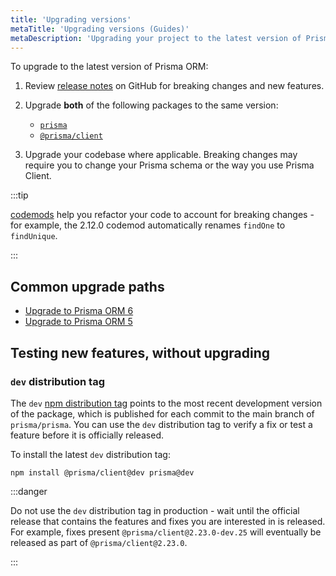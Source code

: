 ```yaml
---
title: 'Upgrading versions'
metaTitle: 'Upgrading versions (Guides)'
metaDescription: 'Upgrading your project to the latest version of Prisma ORM.'
---
```


To upgrade to the latest version of Prisma ORM:

1. Review [release notes](https://github.com/prisma/prisma/releases) on GitHub for breaking changes and new features.
1. Upgrade **both** of the following packages to the same version:

   - [`prisma`](https://www.npmjs.com/package/prisma)
   - [`@prisma/client`](https://www.npmjs.com/package/@prisma/client)

1. Upgrade your codebase where applicable. Breaking changes may require you to change your Prisma schema or the way you use Prisma Client.

:::tip

[codemods](/orm/more/upgrade-guides/upgrading-versions/codemods) help you refactor your code to account for breaking changes - for example, the 2.12.0 codemod automatically renames `findOne` to `findUnique`.

:::

## Common upgrade paths

- [Upgrade to Prisma ORM 6](/orm/more/upgrade-guides/upgrading-versions/upgrading-to-prisma-6)
- [Upgrade to Prisma ORM 5](/orm/more/upgrade-guides/upgrading-versions/upgrading-to-prisma-5)

## Testing new features, without upgrading

### `dev` distribution tag

The `dev` [npm distribution tag](https://docs.npmjs.com/adding-dist-tags-to-packages/) points to the most recent development version of the package, which is published for each commit to the main branch of `prisma/prisma`. You can use the `dev` distribution tag to verify a fix or test a feature before it is officially released.

To install the latest `dev` distribution tag:

```terminal
npm install @prisma/client@dev prisma@dev
```

:::danger

Do not use the `dev` distribution tag in production - wait until the official release that contains the features and fixes you are interested in is released. For example, fixes present `@prisma/client@2.23.0-dev.25` will eventually be released as part of `@prisma/client@2.23.0`.

:::
